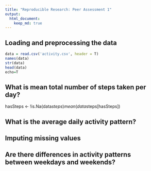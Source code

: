 ```yaml
---
title: "Reproducible Research: Peer Assessment 1"
output: 
  html_document:
    keep_md: true
---
```



## Loading and preprocessing the data

```r
data = read.csv('activity.csv', header = T)
names(data)
str(data)
head(data)
echo=T
```




## What is mean total number of steps taken per day?
hasSteps <- !is.Na(data$steps)
mean(data$steps[hasSteps])


## What is the average daily activity pattern?



## Imputing missing values



## Are there differences in activity patterns between weekdays and weekends?
